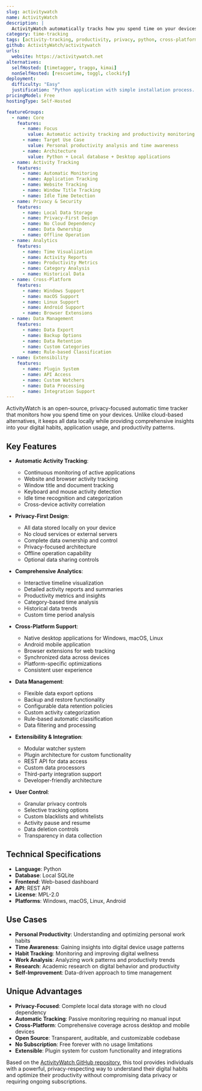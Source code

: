 ```yaml
---
slug: activitywatch
name: ActivityWatch
description: |
  ActivityWatch automatically tracks how you spend time on your devices. It provides comprehensive activity monitoring, privacy-focused data collection, and detailed analytics to help you understand and optimize your digital habits and productivity.
category: time-tracking
tags: [activity-tracking, productivity, privacy, python, cross-platform]
github: ActivityWatch/activitywatch
urls:
  website: https://activitywatch.net
alternatives:
  selfHosted: [timetagger, traggo, kimai]
  nonSelfHosted: [rescuetime, toggl, clockify]
deployment:
  difficulty: "Easy"
  justification: "Python application with simple installation process. Available as desktop applications for major platforms with minimal setup required."
pricingModel: Free
hostingType: Self-Hosted

featureGroups:
  - name: Core
    features:
      - name: Focus
        value: Automatic activity tracking and productivity monitoring
      - name: Target Use Case
        value: Personal productivity analysis and time awareness
      - name: Architecture
        value: Python + Local database + Desktop applications
  - name: Activity Tracking
    features:
      - name: Automatic Monitoring
      - name: Application Tracking
      - name: Website Tracking
      - name: Window Title Tracking
      - name: Idle Time Detection
  - name: Privacy & Security
    features:
      - name: Local Data Storage
      - name: Privacy-First Design
      - name: No Cloud Dependency
      - name: Data Ownership
      - name: Offline Operation
  - name: Analytics
    features:
      - name: Time Visualization
      - name: Activity Reports
      - name: Productivity Metrics
      - name: Category Analysis
      - name: Historical Data
  - name: Cross-Platform
    features:
      - name: Windows Support
      - name: macOS Support
      - name: Linux Support
      - name: Android Support
      - name: Browser Extensions
  - name: Data Management
    features:
      - name: Data Export
      - name: Backup Options
      - name: Data Retention
      - name: Custom Categories
      - name: Rule-based Classification
  - name: Extensibility
    features:
      - name: Plugin System
      - name: API Access
      - name: Custom Watchers
      - name: Data Processing
      - name: Integration Support
---
```


ActivityWatch is an open-source, privacy-focused automatic time tracker that monitors how you spend time on your devices. Unlike cloud-based alternatives, it keeps all data locally while providing comprehensive insights into your digital habits, application usage, and productivity patterns.

## Key Features

- **Automatic Activity Tracking**:

  - Continuous monitoring of active applications
  - Website and browser activity tracking
  - Window title and document tracking
  - Keyboard and mouse activity detection
  - Idle time recognition and categorization
  - Cross-device activity correlation

- **Privacy-First Design**:

  - All data stored locally on your device
  - No cloud services or external servers
  - Complete data ownership and control
  - Privacy-focused architecture
  - Offline operation capability
  - Optional data sharing controls

- **Comprehensive Analytics**:

  - Interactive timeline visualization
  - Detailed activity reports and summaries
  - Productivity metrics and insights
  - Category-based time analysis
  - Historical data trends
  - Custom time period analysis

- **Cross-Platform Support**:

  - Native desktop applications for Windows, macOS, Linux
  - Android mobile application
  - Browser extensions for web tracking
  - Synchronized data across devices
  - Platform-specific optimizations
  - Consistent user experience

- **Data Management**:

  - Flexible data export options
  - Backup and restore functionality
  - Configurable data retention policies
  - Custom activity categorization
  - Rule-based automatic classification
  - Data filtering and processing

- **Extensibility & Integration**:

  - Modular watcher system
  - Plugin architecture for custom functionality
  - REST API for data access
  - Custom data processors
  - Third-party integration support
  - Developer-friendly architecture

- **User Control**:
  - Granular privacy controls
  - Selective tracking options
  - Custom blacklists and whitelists
  - Activity pause and resume
  - Data deletion controls
  - Transparency in data collection

## Technical Specifications

- **Language**: Python
- **Database**: Local SQLite
- **Frontend**: Web-based dashboard
- **API**: REST API
- **License**: MPL-2.0
- **Platforms**: Windows, macOS, Linux, Android

## Use Cases

- **Personal Productivity**: Understanding and optimizing personal work habits
- **Time Awareness**: Gaining insights into digital device usage patterns
- **Habit Tracking**: Monitoring and improving digital wellness
- **Work Analysis**: Analyzing work patterns and productivity trends
- **Research**: Academic research on digital behavior and productivity
- **Self-Improvement**: Data-driven approach to time management

## Unique Advantages

- **Privacy-Focused**: Complete local data storage with no cloud dependency
- **Automatic Tracking**: Passive monitoring requiring no manual input
- **Cross-Platform**: Comprehensive coverage across desktop and mobile devices
- **Open Source**: Transparent, auditable, and customizable codebase
- **No Subscription**: Free forever with no usage limitations
- **Extensible**: Plugin system for custom functionality and integrations

Based on the [ActivityWatch GitHub repository](https://github.com/ActivityWatch/activitywatch), this tool provides individuals with a powerful, privacy-respecting way to understand their digital habits and optimize their productivity without compromising data privacy or requiring ongoing subscriptions.
